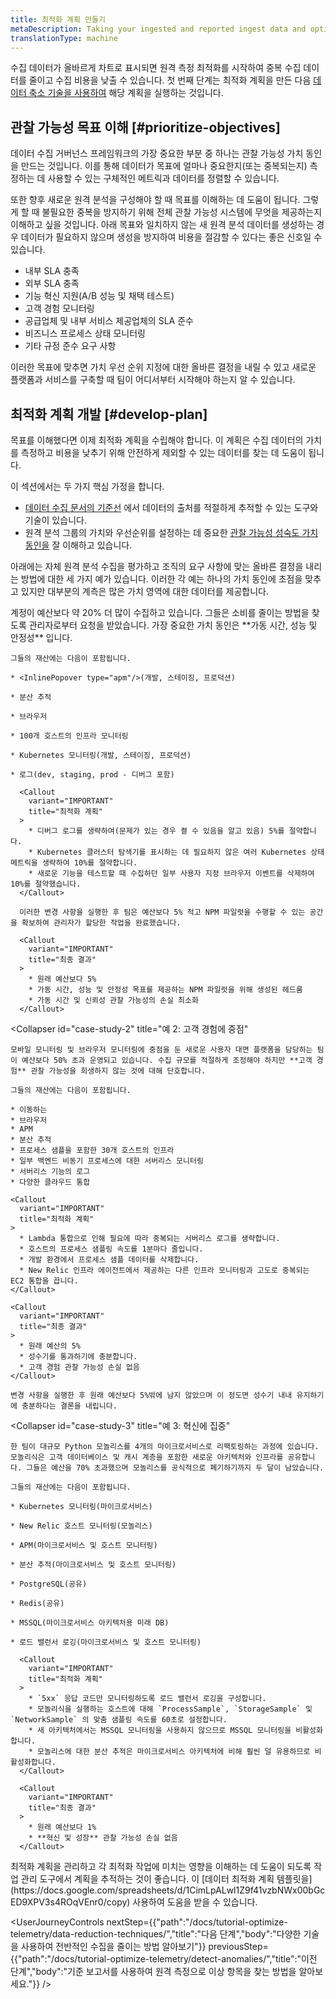 ```yaml
---
title: 최적화 계획 만들기
metaDescription: Taking your ingested and reported ingest data and optimizing it.
translationType: machine
---
```


수집 데이터가 올바르게 차트로 표시되면 원격 측정 최적화를 시작하여 중복 수집 데이터를 줄이고 수집 비용을 낮출 수 있습니다. 첫 번째 단계는 최적화 계획을 만든 다음 [데이터 축소 기술을 사용하여](/docs/tutorial-optimize-telemetry/data-reduction-techniques) 해당 계획을 실행하는 것입니다.

## 관찰 가능성 목표 이해 [#prioritize-objectives]

데이터 수집 거버넌스 프레임워크의 가장 중요한 부분 중 하나는 관찰 가능성 가치 동인을 만드는 것입니다. 이를 통해 데이터가 목표에 얼마나 중요한지(또는 중복되는지) 측정하는 데 사용할 수 있는 구체적인 메트릭과 데이터를 정렬할 수 있습니다.

또한 향후 새로운 원격 분석을 구성해야 할 때 목표를 이해하는 데 도움이 됩니다. 그렇게 할 때 불필요한 중복을 방지하기 위해 전체 관찰 가능성 시스템에 무엇을 제공하는지 이해하고 싶을 것입니다. 아래 목표와 일치하지 않는 새 원격 분석 데이터를 생성하는 경우 데이터가 필요하지 않으며 생성을 방지하여 비용을 절감할 수 있다는 좋은 신호일 수 있습니다.

* 내부 SLA 충족
* 외부 SLA 충족
* 기능 혁신 지원(A/B 성능 및 채택 테스트)
* 고객 경험 모니터링
* 공급업체 및 내부 서비스 제공업체의 SLA 준수
* 비즈니스 프로세스 상태 모니터링
* 기타 규정 준수 요구 사항

이러한 목표에 맞추면 가치 우선 순위 지정에 대한 올바른 결정을 내릴 수 있고 새로운 플랫폼과 서비스를 구축할 때 팀이 어디서부터 시작해야 하는지 알 수 있습니다.

## 최적화 계획 개발 [#develop-plan]

목표를 이해했다면 이제 최적화 계획을 수립해야 합니다. 이 계획은 수집 데이터의 가치를 측정하고 비용을 낮추기 위해 안전하게 제외할 수 있는 데이터를 찾는 데 도움이 됩니다.

이 섹션에서는 두 가지 핵심 가정을 합니다.

* [데이터 수집 문서의 기준선](/docs/new-relic-solutions/observability-maturity/operational-efficiency/dg-baselining) 에서 데이터의 출처를 적절하게 추적할 수 있는 도구와 기술이 있습니다.
* 원격 분석 그룹의 가치와 우선순위를 설정하는 데 중요한 [관찰 가능성 성숙도 가치 동인을](/docs/new-relic-solutions/observability-maturity/introduction) 잘 이해하고 있습니다.

아래에는 자체 원격 분석 수집을 평가하고 조직의 요구 사항에 맞는 올바른 결정을 내리는 방법에 대한 세 가지 예가 있습니다. 이러한 각 예는 하나의 가치 동인에 초점을 맞추고 있지만 대부분의 계측은 많은 가치 영역에 대한 데이터를 제공합니다.

<CollapserGroup>
  <Collapser
    id="case-study-1"
    title="예 1: 가동 시간 및 안정성에 중점"
  >
    계정이 예산보다 약 20% 더 많이 수집하고 있습니다. 그들은 소비를 줄이는 방법을 찾도록 관리자로부터 요청을 받았습니다. 가장 중요한 가치 동인은 **가동 시간, 성능 및 안정성** 입니다.

    그들의 재산에는 다음이 포함됩니다.

    * <InlinePopover type="apm"/>(개발, 스테이징, 프로덕션)

    * 분산 추적

    * 브라우저

    * 100개 호스트의 인프라 모니터링

    * Kubernetes 모니터링(개발, 스테이징, 프로덕션)

    * 로그(dev, staging, prod - 디버그 포함)

      <Callout
        variant="IMPORTANT"
        title="최적화 계획"
      >
        * 디버그 로그를 생략하여(문제가 있는 경우 켤 수 있음을 알고 있음) 5%를 절약합니다.
        * Kubernetes 클러스터 탐색기를 표시하는 데 필요하지 않은 여러 Kubernetes 상태 메트릭을 생략하여 10%를 절약합니다.
        * 새로운 기능을 테스트할 때 수집하던 일부 사용자 지정 브라우저 이벤트를 삭제하여 10%를 절약했습니다.
      </Callout>

      이러한 변경 사항을 실행한 후 팀은 예산보다 5% 적고 NPM 파일럿을 수행할 수 있는 공간을 확보하여 관리자가 할당한 작업을 완료했습니다.

      <Callout
        variant="IMPORTANT"
        title="최종 결과"
      >
        * 원래 예산보다 5%
        * 가동 시간, 성능 및 안정성 목표를 제공하는 NPM 파일럿을 위해 생성된 헤드룸
        * 가동 시간 및 신뢰성 관찰 가능성의 손실 최소화
      </Callout>
  </Collapser>

  <Collapser
    id="case-study-2"
    title="예 2: 고객 경험에 중점"
  >
    모바일 모니터링 및 브라우저 모니터링에 중점을 둔 새로운 사용자 대면 플랫폼을 담당하는 팀이 예산보다 50% 초과 운영되고 있습니다. 수집 규모를 적절하게 조정해야 하지만 **고객 경험** 관찰 가능성을 희생하지 않는 것에 대해 단호합니다.

    그들의 재산에는 다음이 포함됩니다.

    * 이동하는
    * 브라우저
    * APM
    * 분산 추적
    * 프로세스 샘플을 포함한 30개 호스트의 인프라
    * 일부 백엔드 비동기 프로세스에 대한 서버리스 모니터링
    * 서버리스 기능의 로그
    * 다양한 클라우드 통합

    <Callout
      variant="IMPORTANT"
      title="최적화 계획"
    >
      * Lambda 통합으로 인해 필요에 따라 중복되는 서버리스 로그를 생략합니다.
      * 호스트의 프로세스 샘플링 속도를 1분마다 줄입니다.
      * 개발 환경에서 프로세스 샘플 데이터를 삭제합니다.
      * New Relic 인프라 에이전트에서 제공하는 다른 인프라 모니터링과 고도로 중복되는 EC2 통합을 끕니다.
    </Callout>

    <Callout
      variant="IMPORTANT"
      title="최종 결과"
    >
      * 원래 예산의 5%
      * 성수기를 통과하기에 충분합니다.
      * 고객 경험 관찰 가능성 손실 없음
    </Callout>

    변경 사항을 실행한 후 원래 예산보다 5%밖에 남지 않았으며 이 정도면 성수기 내내 유지하기에 충분하다는 결론을 내립니다.
  </Collapser>

  <Collapser
    id="case-study-3"
    title="예 3: 혁신에 집중"
  >
    한 팀이 대규모 Python 모놀리스를 4개의 마이크로서비스로 리팩토링하는 과정에 있습니다. 모놀리식은 고객 데이터베이스 및 캐시 계층을 포함한 새로운 아키텍처와 인프라를 공유합니다. 그들은 예산을 70% 초과했으며 모놀리스를 공식적으로 폐기하기까지 두 달이 남았습니다.

    그들의 재산에는 다음이 포함됩니다.

    * Kubernetes 모니터링(마이크로서비스)

    * New Relic 호스트 모니터링(모놀리스)

    * APM(마이크로서비스 및 호스트 모니터링)

    * 분산 추적(마이크로서비스 및 호스트 모니터링)

    * PostgreSQL(공유)

    * Redis(공유)

    * MSSQL(마이크로서비스 아키텍처용 미래 DB)

    * 로드 밸런서 로깅(마이크로서비스 및 호스트 모니터링)

      <Callout
        variant="IMPORTANT"
        title="최적화 계획"
      >
        * `5xx` 응답 코드만 모니터링하도록 로드 밸런서 로깅을 구성합니다.
        * 모놀리식을 실행하는 호스트에 대해 `ProcessSample`, `StorageSample` 및 `NetworkSample` 의 맞춤 샘플링 속도를 60초로 설정합니다.
        * 새 아키텍처에서는 MSSQL 모니터링을 사용하지 않으므로 MSSQL 모니터링을 비활성화합니다.
        * 모놀리스에 대한 분산 추적은 마이크로서비스 아키텍처에 비해 훨씬 덜 유용하므로 비활성화합니다.
      </Callout>

      <Callout
        variant="IMPORTANT"
        title="최종 결과"
      >
        * 원래 예산보다 1%
        * **혁신 및 성장** 관찰 가능성 손실 없음
      </Callout>
  </Collapser>
</CollapserGroup>

<Callout variant="tip">
  최적화 계획을 관리하고 각 최적화 작업에 미치는 영향을 이해하는 데 도움이 되도록 작업 관리 도구에서 계획을 추적하는 것이 좋습니다. 이 [데이터 최적화 계획 템플릿을](https://docs.google.com/spreadsheets/d/1CimLpALwl1Z9f41vzbNWx00bGcED9XPV3s4ROqVEnr0/copy) 사용하여 도움을 받을 수 있습니다.
</Callout>

<UserJourneyControls
  nextStep={{"path":"/docs/tutorial-optimize-telemetry/data-reduction-techniques/","title":"다음 단계","body":"다양한 기술을 사용하여 전반적인 수집을 줄이는 방법 알아보기"}}
  previousStep={{"path":"/docs/tutorial-optimize-telemetry/detect-anomalies/","title":"이전 단계","body":"기준 보고서를 사용하여 원격 측정으로 이상 항목을 찾는 방법을 알아보세요."}}
/>
